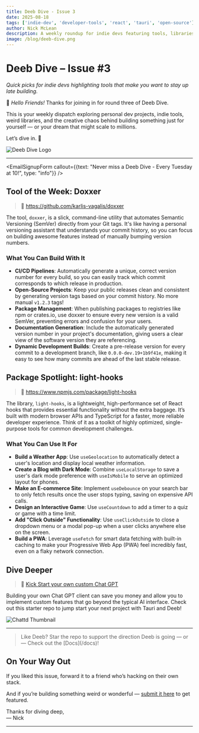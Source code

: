 ```yaml
---
title: Deeb Dive - Issue 3
date: 2025-08-18
tags: ['indie-dev', 'developer-tools', 'react', 'tauri', 'open-source']
author: Nick McLean
description: A weekly roundup for indie devs featuring tools, libraries, and projects worth staying up late for. 
image: /blog/deeb-dive.png
---
```



# Deeb Dive – Issue #3

*Quick picks for indie devs highlighting tools that make you want to stay up late building.*

👋 *Hello Friends!* Thanks for joining in for round three of Deeb Dive.   

This is your weekly dispatch exploring personal dev projects, indie tools, weird libraries, and the creative chaos behind building something just for yourself — or your dream that might scale to millions.

Let’s dive in. 🌊

![Deeb Dive Logo](/blog/deeb-dive.png)

---

<EmailSignupForm callout={{text: "Never miss a Deeb Dive - Every Tuesday at 10!", type: "info"}} />

## Tool of the Week: **Doxxer**

> 🔗 https://github.com/karlis-vagalis/doxxer

The tool, `doxxer`, is a slick, command-line utility that automates Semantic Versioning (SemVer) directly from your Git tags. It's like having a personal versioning assistant that understands your commit history, so you can focus on building awesome features instead of manually bumping version numbers.

### What You Can Build With It

- **CI/CD Pipelines**: Automatically generate a unique, correct version number for every build, so you can easily track which commit corresponds to which release in production.  
- **Open-Source Projects**: Keep your public releases clean and consistent by generating version tags based on your commit history. No more manual `v1.2.3` tags!  
- **Package Management**: When publishing packages to registries like npm or crates.io, use doxxer to ensure every new version is a valid SemVer, preventing errors and confusion for your users.  
- **Documentation Generation**: Include the automatically generated version number in your project's documentation, giving users a clear view of the software version they are referencing.  
- **Dynamic Development Builds**: Create a pre-release version for every commit to a development branch, like `0.0.0-dev.19+1b9f41e`, making it easy to see how many commits are ahead of the last stable release.  

## Package Spotlight: **light-hooks**

> 🔗 https://www.npmjs.com/package/light-hooks

The library, `light-hooks`, is a lightweight, high-performance set of React hooks that provides essential functionality without the extra baggage. It’s built with modern browser APIs and TypeScript for a faster, more reliable developer experience. Think of it as a toolkit of highly optimized, single-purpose tools for common development challenges.

### What You Can Use It For

- **Build a Weather App**: Use `useGeolocation` to automatically detect a user's location and display local weather information.  
- **Create a Blog with Dark Mode**: Combine `useLocalStorage` to save a user's dark mode preference with `useIsMobile` to serve an optimized layout for phones.  
- **Make an E-commerce Site**: Implement `useDebounce` on your search bar to only fetch results once the user stops typing, saving on expensive API calls.  
- **Design an Interactive Game**: Use `useCountdown` to add a timer to a quiz or game with a time limit.  
- **Add "Click Outside" Functionality**: Use `useClickOutside` to close a dropdown menu or a modal pop-up when a user clicks anywhere else on the screen.  
- **Build a PWA**: Leverage `useFetch` for smart data fetching with built-in caching to make your Progressive Web App (PWA) feel incredibly fast, even on a flaky network connection.  

## Dive Deeper

> 🔗 [Kick Start your own custom Chat GPT](/posts/how-to-custom-chat-gpt)

Building your own Chat GPT client can save you money and allow you to implement custom features that go beyond the typical AI interface. Check out this starter repo to jump start your next project with Tauri and Deeb!

![Chattd Thumbnail](/blog/chattd-screenshot.png)

---
> <StarButton />  
> Like Deeb? Star the repo to support the direction Deeb is going — or — Check out the [Docs](/docs)!

## On Your Way Out

If you liked this issue, forward it to a friend who’s hacking on their own stack.  

And if you’re building something weird or wonderful — [submit it here](mailto:nickmclean@thedevoyage.com) to get featured.  

Thanks for diving deep,  
— Nick

---

<EmailSignupForm />

